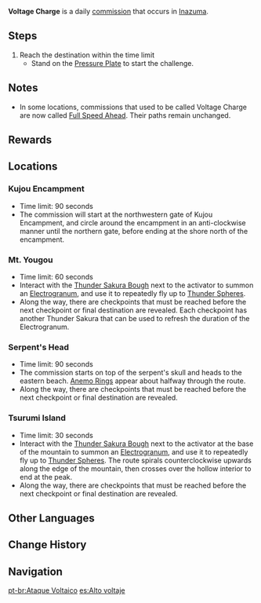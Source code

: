 {{Quest Infobox
|id            = 
|type          = Commission
|image         = Commission Voltage Charge.png
|region        = Inazuma
|description   = Complete the trial; reach the destination within the allotted time.
|startLocation = [[Kujou Encampment]], [[Inazuma]]<br /><!--
-->[[Mt. Yougou]], Inazuma<br /><!--
-->[[Serpent's Head]], Inazuma<br /><!--
-->[[Tsurumi Island]], Inazuma
|other         = *AR-Dependent Rewards
|characters    = Traveler
}}

'''Voltage Charge''' is a daily [[commission]] that occurs in [[Inazuma]].

==Steps==
{{Quest Description|Reach the destination within the time limit.}}
# Reach the destination within the time limit
#* Stand on the [[Pressure Plate]] to start the challenge.

==Notes==
*In some locations, commissions that used to be called Voltage Charge are now called [[Full Speed Ahead]]. Their paths remain unchanged.

==Rewards==
{{Commission Rewards|full}}

==Locations==
===Kujou Encampment===
* Time limit: 90 seconds
* The commission will start at the northwestern gate of Kujou Encampment, and circle around the encampment in an anti-clockwise manner until the northern gate, before ending at the shore north of the encampment.

===Mt. Yougou===
* Time limit: 60 seconds
* Interact with the [[Thunder Sakura Bough]] next to the activator to summon an [[Electrogranum]], and use it to repeatedly fly up to [[Thunder Sphere]]s.
* Along the way, there are checkpoints that must be reached before the next checkpoint or final destination are revealed. Each checkpoint has another Thunder Sakura that can be used to refresh the duration of the Electrogranum.

===Serpent's Head===
* Time limit: 90 seconds
* The commission starts on top of the serpent's skull and heads to the eastern beach. [[Anemo Ring]]s appear about halfway through the route.
* Along the way, there are checkpoints that must be reached before the next checkpoint or final destination are revealed.

===Tsurumi Island===
* Time limit: 30 seconds
* Interact with the [[Thunder Sakura Bough]] next to the activator at the base of the mountain to summon an [[Electrogranum]], and use it to repeatedly fly up to [[Thunder Sphere]]s. The route spirals counterclockwise upwards along the edge of the mountain, then crosses over the hollow interior to end at the peak.
* Along the way, there are checkpoints that must be reached before the next checkpoint or final destination are revealed.

==Other Languages==
{{Other Languages
|en      = Voltage Charge
|zhs     = 电压冲锋
|zhs_rm  = Diān Yā Chōng Fēng
|zht     = 電壓衝鋒
|zht_rm  = Diān Yā Chōng Fēng
|zh_tl   = Voltage Assault
|ja      = 電圧の負荷
|ja_rm   = Den'atsu no Fuka
|ja_tl   = Voltage Load
|ko      = 전압 돌격
|ko_rm   = Jeon'ap Dolgyeok
|ko_tl   = Voltage Charge
|es      = Alto voltaje
|es_tl   = 
|fr      = Charge voltaïque
|fr_tl   = Voltaic Charge
|ru      = Электрическое напряжение
|ru_tl   = 
|th      = แรงฟาดฟันแห่งสายฟ้า
|th_rm   = 
|th_tl   = Striking Force of Lightning
|vi      = {{tt|Điện Áp Xung Phong|電壓衝鋒}}
|vi_tl   = Voltage Assault
|de      = Aufgeladene Spannung
|de_tl   = Charged Voltage
|id      = Tegangan Tinggi
|id_tl   = High Voltage
|pt      = Ataque Voltaico
|pt_tl   = 
}}

==Change History==
{{Change History|2.0}}

==Navigation==
{{Commission Navbox|Basic}}
[[pt-br:Ataque Voltaico]]
[[es:Alto voltaje]]